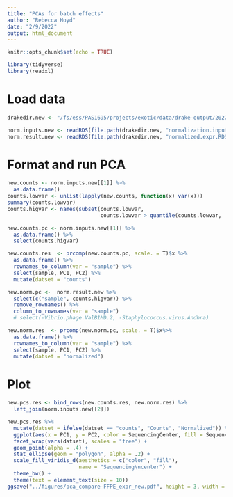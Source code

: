 ```yaml
---
title: "PCAs for batch effects"
author: "Rebecca Hoyd"
date: "2/9/2022"
output: html_document
---
```


```r
knitr::opts_chunk$set(echo = TRUE)

library(tidyverse)
library(readxl)
```

# Load data

```r
drakedir.new <- "/fs/ess/PAS1695/projects/exotic/data/drake-output/2022-03-08/"

norm.inputs.new <- readRDS(file.path(drakedir.new, "normalization.inputs.expr.RDS"))
norm.result.new <- readRDS(file.path(drakedir.new, "normalized.expr.RDS"))

```

# Format and run PCA

```r
new.counts <- norm.inputs.new[[1]] %>%
  as.data.frame()
counts.lowvar <- unlist(lapply(new.counts, function(x) var(x)))
summary(counts.lowvar)
counts.higvar <- names(subset(counts.lowvar,
                              counts.lowvar > quantile(counts.lowvar, .5)))


```

```r
new.counts.pc <- norm.inputs.new[[1]] %>%
  as.data.frame() %>%
  select(counts.higvar) 

new.counts.res  <- prcomp(new.counts.pc, scale. = T)$x %>%
  as.data.frame() %>%
  rownames_to_column(var = "sample") %>%
  select(sample, PC1, PC2) %>%
  mutate(datset = "counts")

new.norm.pc <-  norm.result.new %>%
  select(c("sample", counts.higvar)) %>%
  remove_rownames() %>%
  column_to_rownames(var = "sample")
  # select(-Vibrio.phage.ValB1MD.2, -Staphylococcus.virus.Andhra)

new.norm.res  <- prcomp(new.norm.pc, scale. = T)$x%>%
  as.data.frame() %>%
  rownames_to_column(var = "sample") %>%
  select(sample, PC1, PC2) %>%
  mutate(datset = "normalized")
```

# Plot

```r
new.pcs.res <- bind_rows(new.counts.res, new.norm.res) %>%
  left_join(norm.inputs.new[[2]])

new.pcs.res %>%
  mutate(datset = ifelse(datset == "counts", "Counts", "Normalized")) %>%
  ggplot(aes(x = PC1, y = PC2, color = SequencingCenter, fill = SequencingCenter)) +
  facet_wrap(vars(datset), scales = "free") +
  geom_point(alpha = .4) +
  stat_ellipse(geom = "polygon", alpha = .2) +
  scale_fill_viridis_d(aesthetics = c("color", "fill"),
                       name = "Sequencing\ncenter") +
  theme_bw() +
  theme(text = element_text(size = 10))
ggsave("../figures/pca_compare-FFPE_expr_new.pdf", height = 3, width = 4.5)
```




